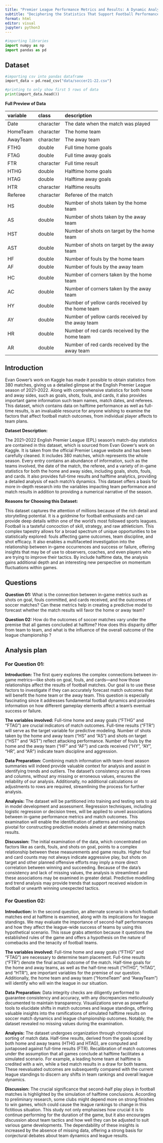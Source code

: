 ```yaml
---
title: "Premier League Performance Metrics and Results: A Dynamic Analysis"
subtitle: "Deciphering the Statistics That Support Football Performance in the 2021–2022"
format: html
editor: visual
jupyter: python3
---
```


```python
#importing libraries
import numpy as np
import pandas as pd
```

## Dataset

```python

#importing csv into pandas dataframe
import_data = pd.read_csv("data/soccer21-22.csv")

#printing to only show first 5 rows of data
print(import_data.head())
```

**Full Preview of Data**

| variable | class     | description                                      |
|:---------|:----------|:-------------------------------------------------|
| Date     | character | The date when the match was played               |
| HomeTeam | character | The home team                                    |
| AwayTeam | character | The away team                                    |
| FTHG     | double    | Full time home goals                             |
| FTAG     | double    | Full time away goals                             |
| FTR      | character | Full time result                                 |
| HTHG     | double    | Halftime home goals                              |
| HTAG     | double    | Halftime away goals                              |
| HTR      | character | Halftime results                                 |
| Referee  | character | Referee of the match                             |
| HS       | double    | Number of shots taken by the home team           |
| AS       | double    | Number of shots taken by the away team           |
| HST      | double    | Number of shots on target by the home team       |
| AST      | double    | Number of shots on target by the away team       |
| HF       | double    | Number of fouls by the home team                 |
| AF       | double    | Number of fouls by the away team                 |
| HC       | double    | Number of corners taken by the home team         |
| AC       | double    | Number of corners taken by the away team         |
| HY       | double    | Number of yellow cards received by the home team |
| AY       | double    | Number of yellow cards received by the away team |
| HR       | double    | Number of red cards received by the home team    |
| AR       | double    | Number of red cards received by the away team    |

## Introduction

Evan Gower's work on Kaggle has made it possible to obtain statistics from 380 matches, giving us a detailed glimpse at the English Premier League season of 2021–2022. Along with comprehensive statistics for both home and away sides, such as goals, shots, fouls, and cards, it also provides important game information such team names, match dates, and referees. This dataset, which contains data on halftime performance as well as full-time results, is an invaluable resource for anyone wishing to examine the factors that affect football match outcomes, from individual player affects to team plans.

**Dataset Description:**

The 2021–2022 English Premier League (EPL) season's match-day statistics are contained in this dataset, which is sourced from Evan Gower's work on Kaggle. It is taken from the official Premier League website and has been carefully cleaned. It includes 380 matches, which represents the whole season. Every entry contains an abundance of information, such as the teams involved, the date of the match, the referee, and a variety of in-game statistics for both the home and away sides, including goals, shots, fouls, and cards. It also provides full-time results and halftime analytics, providing a detailed analysis of each match's dynamics. This dataset offers a basis for more in-depth research into the variables impacting team performance and match results in addition to providing a numerical narrative of the season.

**Reasons for Choosing this Dataset:**

This dataset captures the attention of millions because of the rich detail and storytelling potential. It is a goldmine for football enthusiasts and can provide deep details within one of the world's most followed sports leagues. Football is a tasteful concoction of skill, strategy, and raw athleticism. This complex tapestry allows for a broad spectrum of unique opportunities to be statistically explored: fouls affecting game outcomes, team discipline, and shot efficacy. It also enables a multifaceted investigation into the relationship between in-game occurrences and success or failure, offering insights that may be of use to observers, coaches, and even players who are trying to improve their tactics. By include halftime data, the analysis gains additional depth and an interesting new perspective on momentum fluctuations within games.

## Questions

**Question 01:** What is the connection between in-game metrics such as shots on goal, fouls committed, and cards received, and the outcomes of soccer matches? Can these metrics help in creating a predictive model to forecast whether the match results will favor the home or away team?

**Question 02:** How do the outcomes of soccer matches vary under the premise that all games concluded at halftime? How does this disparity differ from team to team, and what is the influence of the overall outcome of the league championship ?

## Analysis plan

### For Question 01:

**Introduction:** The first query explores the complex connections between in-game metrics—like shots on goal, fouls, and cards—and how those relationships affect the results of football matches. Our goal is to use these factors to investigate if they can accurately forecast match outcomes that will benefit the home team or the away team. This question is especially fascinating since it addresses fundamental football dynamics and provides information on how different gameplay elements affect a team's eventual success or failure.

**The variables involved:** Full-time home and away goals ("FTHG" and "FTAG") are crucial indicators of match outcomes. Full-time results ("FTR") will serve as the target variable for predictive modeling. Number of shots taken by the home and away team ("HS" and "AS") and shots on target ("HST" and "AST") reflect attacking performance. Number of fouls by the home and the away team ("HF" and "AF") and cards received ("HY", "AY", "HR", and "AR") indicate team discipline and aggression.

**Data Preparation:** Combining match information with team-level season summaries will indeed provide valuable context for analysis and assist in identifying trends and outliers. The dataset's consistency across all rows and columns, without any missing or erroneous values, ensures the reliability of our analysis. Additionally, no additional calculations or adjustments to rows are required, streamlining the process for further analysis.

**Analysis:** The dataset will be partitioned into training and testing sets to aid in model development and assessment. Regression techniques, including logistic regression or decision trees, will be applied to unveil associations between in-game performance metrics and match outcomes. This examination will enable the identification of patterns and relationships pivotal for constructing predictive models aimed at determining match results.

**Discussion:** The initial examination of the data, which concentrated on factors like as cards, fouls, and shots on goal, points to a complex relationship between these measurements and game results. Higher foul and card counts may not always indicate aggressive play, but shots on target and other planned offensive efforts may imply a more direct correlation between winning and succeeding. Because of the data's consistency and lack of missing values, the analysis is streamlined and these associations may be examined in greater detail. Predictive modelling and trend analysis may provide trends that support received wisdom in football or unearth winning unexpected tactics.

### For Question 02:

**Introduction:** In the second question, an alternate scenario in which football matches end at halftime is examined, along with its implications for league standings. We may evaluate the importance of second-half performances and how they affect the league-wide success of teams by using this hypothetical scenario. This issue grabs attention because it questions the established rules of the game and offers a hypothesis on the nature of comebacks and the tenacity of football teams.

**The variables involved:** Full-time home and away goals ("FTHG" and "FTAG") are necessary to determine team placement. Full-time results ("FTR") denote the final actual outcome of the match. Half-time goals for the home and away teams, as well as the half-time result ("HTHG", "HTAG", and "HTR"), are important variables for the premise of our question. Additionally, the home team and away team ("HomeTeam" and "AwayTeam") will identify who will win the league in our situation.

**Data Preparation:** Data integrity checks are diligently performed to guarantee consistency and accuracy, with any discrepancies meticulously documented to maintain transparency. Visualizations serve as powerful tools to elucidate shifts in match outcomes and league standings, offering valuable insights into the ramifications of simulated halftime results on soccer match dynamics and league championship outcomes. Notably, the dataset revealed no missing values during the examination.

**Analysis:** The dataset undergoes organization through chronological sorting of match data. Half-time results, derived from the goals scored by both home and away teams (HTHG and HTAG), are computed and juxtaposed against full-time results (FTR). Recalibration of match outcomes under the assumption that all games conclude at halftime facilitates a simulated scenario. For example, a leading home team at halftime is credited with a win, while a tied match results in a draw for both teams. These reevaluated outcomes are subsequently compared with the current league standings to discern any shifts in team rankings and overall league dynamics.

**Discussion:** The crucial significance that second-half play plays in football matches is highlighted by the simulation of halftime conclusions. According to preliminary research, some clubs might depend more on strong finishes to win games, which could cause the league rankings to change in this fictitious situation. This study not only emphasises how crucial it is to continue performing for the duration of the game, but it also encourages discussion about team tactics and how well they can be adjusted to suit various game developments. The dependability of these insights is increased by the absence of missing data, offering a strong basis for conjectural debates about team dynamics and league results.
